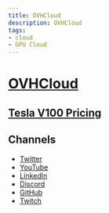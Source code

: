 ```yaml
---
title: OVHCloud
description: OVHCloud
tags:
- cloud
- GPU Cloud
---
```



# [OVHCloud](https://www.ovhcloud.com/)

## [Tesla V100 Pricing](https://www.ovhcloud.com/en-ca/public-cloud/prices/#397)

## Channels

- [Twitter](https://twitter.com/OVHcloud_CA) <TwitterFollowButton username="OVHcloud_CA" size="large" />
- [YouTube](https://www.youtube.com/channel/UCGl9Y5S09EX-3lLfAdWsW_A)
- [LinkedIn](https://www.linkedin.com/company/ovhgroup/)
- [Discord](https://discord.com/invite/ovhcloud)
- [GitHub](https://github.com/ovh)
- [Twitch](https://www.twitch.tv/ovhcloud_com)

